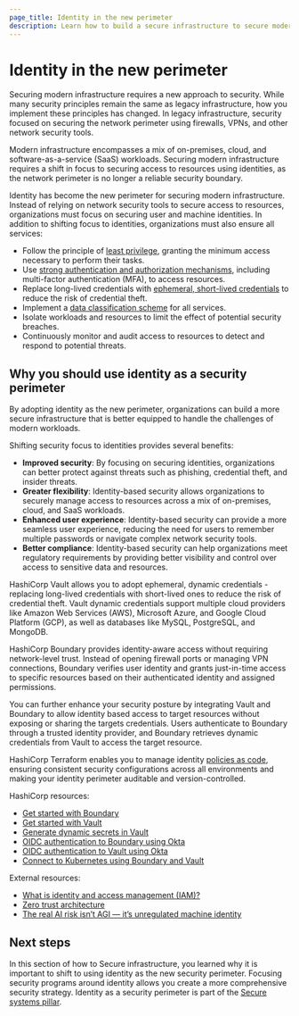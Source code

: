 ```yaml
---
page_title: Identity in the new perimeter
description: Learn how to build a secure infrastructure to secure modern workloads against threats.
---
```


# Identity in the new perimeter

Securing modern infrastructure requires a new approach to security. While many
security principles remain the same as legacy infrastructure, how
you implement these principles has changed. In legacy infrastructure, security
focused on securing the network perimeter using firewalls, VPNs, and other network
security tools. 

Modern infrastructure encompasses a mix of on-premises, cloud, and
software-as-a-service (SaaS) workloads. Securing modern infrastructure requires
a shift in focus to securing access to resources using identities, as the network
perimeter is no longer a reliable security boundary.

Identity has become the new perimeter for securing modern infrastructure.
Instead of relying on network security tools to secure access to resources,
organizations must focus on securing user and machine identities. In addition to
shifting focus to identities, organizations must also ensure all services:

- Follow the principle of [least
  privilege](/well-architected-framework/secure-systems/identity-access-management/grant-least-privilege),
  granting the minimum access necessary to perform their tasks.
- Use [strong authentication and authorization
  mechanisms](/well-architected-framework/secure-systems/identity-access-management/implement-strong-sign-in-workflows),
  including multi-factor authentication (MFA), to access resources.
- Replace long-lived credentials with [ephemeral, short-lived
  credentials](/well-architected-framework/secure-systems/identity-access-management/use-dynamic-credentials)
  to reduce the risk of credential theft.
- Implement a [data classification
  scheme](/well-architected-framework/secure-systems/data/classify-data) for all
  services. 
- Isolate workloads and resources to limit the effect of potential
  security breaches.
- Continuously monitor and audit access to resources to detect and respond to
  potential threats.

<VideoEmbed url="https://www.youtube.com/watch?v=JrYBni2ojyE"/>

## Why you should use identity as a security perimeter

By adopting identity as the new perimeter, organizations can build a more secure
infrastructure that is better equipped to handle the challenges of modern
workloads.

Shifting security focus to identities provides several benefits:

- **Improved security**: By focusing on securing identities, organizations can
  better protect against threats such as phishing, credential theft, and
  insider threats.
- **Greater flexibility**: Identity-based security allows organizations to
  securely manage access to resources across a mix of on-premises, cloud, and
  SaaS workloads.
- **Enhanced user experience**: Identity-based security can provide a more
  seamless user experience, reducing the need for users to remember multiple
  passwords or navigate complex network security tools.
- **Better compliance**: Identity-based security can help organizations meet
  regulatory requirements by providing better visibility and control over
  access to sensitive data and resources.

<VideoEmbed url="https://www.youtube.com/watch?v=5uNifnVlBy4"/>

HashiCorp Vault allows you to adopt ephemeral, dynamic credentials - replacing
long-lived credentials with short-lived ones to reduce the risk of credential
theft. Vault dynamic credentials support multiple cloud providers like Amazon Web
Services (AWS), Microsoft Azure, and Google Cloud Platform (GCP), as well as
databases like MySQL, PostgreSQL, and MongoDB.

HashiCorp Boundary provides identity-aware access without requiring
network-level trust. Instead of opening firewall ports or managing VPN
connections, Boundary verifies user identity and grants just-in-time access to
specific resources based on their authenticated identity and assigned
permissions.

You can further enhance your security posture by integrating Vault and Boundary
to allow identity based access to target resources without exposing or sharing
the targets credentials. Users authenticate to Boundary through a trusted
identity provider, and Boundary retrieves dynamic credentials from Vault to
access the target resource.

HashiCorp Terraform enables you to manage identity [policies as
code](/well-architected-framework/secure-systems/compliance-and-governance/policy-as-code),
ensuring consistent security configurations across all environments and making
your identity perimeter auditable and version-controlled.

HashiCorp resources:

- [Get started with Boundary](/boundary/tutorials/get-started-hcp)
- [Get started with Vault](/vault/tutorials/get-started)
- [Generate dynamic secrets in Vault](/vault/tutorials/db-credentials)
- [OIDC authentication to Boundary using Okta](/boundary/tutorials/identity-management/oidc-okta)
- [OIDC authentication to Vault using Okta](/vault/tutorials/auth-methods/vault-oidc-okta)
- [Connect to Kubernetes using Boundary and Vault](/boundary/tutorials/kubernetes-connect)

External resources:

- [What is identity and access management (IAM)?](https://www.ibm.com/think/topics/identity-access-management)
- [Zero trust architecture](https://www.nist.gov/publications/zero-trust-architecture)
- [The real AI risk isn’t AGI — it’s unregulated machine identity](https://www.cio.com/article/4075672/the-real-ai-risk-isnt-agi-its-unregulated-machine-identity.html)

## Next steps

In this section of how to Secure infrastructure, you learned why it is important to
shift to using identity as the new security perimeter. Focusing security
programs around identity allows you create a more comprehensive security
strategy. Identity as a security perimeter is part of the [Secure systems
pillar](/well-architected-framework/secure-systems).
